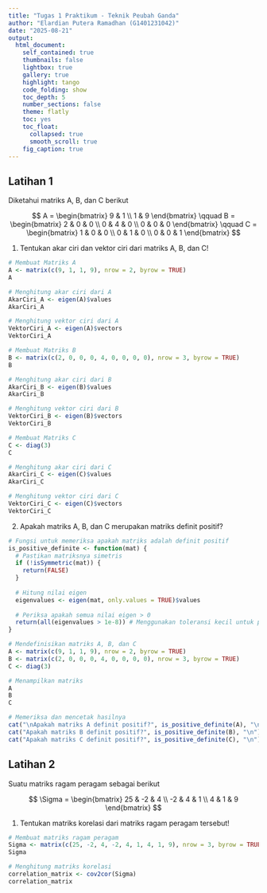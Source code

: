 ```yaml
---
title: "Tugas 1 Praktikum - Teknik Peubah Ganda"
author: "Elardian Putera Ramadhan (G1401231042)"
date: "2025-08-21"
output:
  html_document:
    self_contained: true
    thumbnails: false
    lightbox: true
    gallery: true
    highlight: tango
    code_folding: show
    toc_depth: 5
    number_sections: false
    theme: flatly
    toc: yes
    toc_float:
      collapsed: true
      smooth_scroll: true
    fig_caption: true
---
```


## Latihan 1

Diketahui matriks A, B, dan C berikut

$$
A = \begin{bmatrix} 9 & 1 \\ 1 & 9 \end{bmatrix}
\qquad
B = \begin{bmatrix} 2 & 0 & 0 \\ 0 & 4 & 0 \\ 0 & 0 & 0 \end{bmatrix}
\qquad
C = \begin{bmatrix} 1 & 0 & 0 \\ 0 & 1 & 0 \\ 0 & 0 & 1 \end{bmatrix}
$$

1.  Tentukan akar ciri dan vektor ciri dari matriks A, B, dan C!

```r
# Membuat Matriks A
A <- matrix(c(9, 1, 1, 9), nrow = 2, byrow = TRUE)
A

# Menghitung akar ciri dari A
AkarCiri_A <- eigen(A)$values
AkarCiri_A

# Menghitung vektor ciri dari A
VektorCiri_A <- eigen(A)$vectors
VektorCiri_A

# Membuat Matriks B
B <- matrix(c(2, 0, 0, 0, 4, 0, 0, 0, 0), nrow = 3, byrow = TRUE)
B

# Menghitung akar ciri dari B
AkarCiri_B <- eigen(B)$values
AkarCiri_B

# Menghitung vektor ciri dari B
VektorCiri_B <- eigen(B)$vectors
VektorCiri_B

# Membuat Matriks C
C <- diag(3)
C

# Menghitung akar ciri dari C
AkarCiri_C <- eigen(C)$values
AkarCiri_C

# Menghitung vektor ciri dari C
VektorCiri_C <- eigen(C)$vectors
VektorCiri_C
```

2.  Apakah matriks A, B, dan C merupakan matriks definit positif?

```r
# Fungsi untuk memeriksa apakah matriks adalah definit positif
is_positive_definite <- function(mat) {
  # Pastikan matriksnya simetris
  if (!isSymmetric(mat)) {
    return(FALSE)
  }
  
  # Hitung nilai eigen
  eigenvalues <- eigen(mat, only.values = TRUE)$values
  
  # Periksa apakah semua nilai eigen > 0
  return(all(eigenvalues > 1e-8)) # Menggunakan toleransi kecil untuk presisi numerik
}

# Mendefinisikan matriks A, B, dan C
A <- matrix(c(9, 1, 1, 9), nrow = 2, byrow = TRUE)
B <- matrix(c(2, 0, 0, 0, 4, 0, 0, 0, 0), nrow = 3, byrow = TRUE)
C <- diag(3)

# Menampilkan matriks
A
B
C

# Memeriksa dan mencetak hasilnya
cat("\nApakah matriks A definit positif?", is_positive_definite(A), "\n")
cat("Apakah matriks B definit positif?", is_positive_definite(B), "\n")
cat("Apakah matriks C definit positif?", is_positive_definite(C), "\n")
```


## Latihan 2

Suatu matriks ragam peragam sebagai berikut

$$
\Sigma = \begin{bmatrix} 25 & -2 & 4 \\ -2 & 4 & 1 \\ 4 & 1 & 9 \end{bmatrix}
$$

1.  Tentukan matriks korelasi dari matriks ragam peragam tersebut!

```r
# Membuat matriks ragam peragam
Sigma <- matrix(c(25, -2, 4, -2, 4, 1, 4, 1, 9), nrow = 3, byrow = TRUE)
Sigma

# Menghitung matriks korelasi
correlation_matrix <- cov2cor(Sigma)
correlation_matrix
```
